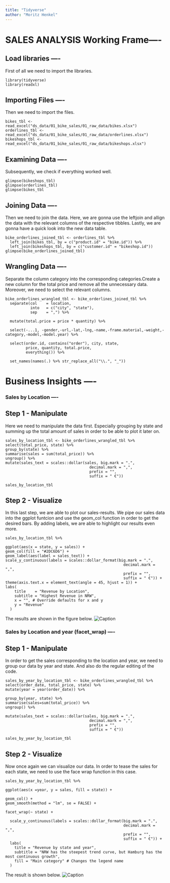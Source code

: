 ```yaml
---
title: "Tidyverse"
author: "Moritz Henkel"
---
```

# SALES ANALYSIS Working Frame----

## Load libraries ----
First of all we need to import the libraries.
```
library(tidyverse)
library(readxl)
```

## Importing Files ----
Then we need to import the files.
```
bikes_tbl <- read_excel("ds_data/01_bike_sales/01_raw_data/bikes.xlsx")
orderlines_tbl <- read_excel("ds_data/01_bike_sales/01_raw_data/orderlines.xlsx")
bikeshops_tbl <- read_excel("ds_data/01_bike_sales/01_raw_data/bikeshops.xlsx")
```

## Examining Data ----
Subsequently, we check if everything worked well.
```
glimpse(bikeshops_tbl)
glimpse(orderlines_tbl)
glimpse(bikes_tbl
```
## Joining Data ----
Then we need to join the data. Here, we are gonna use the leftjoin and allign the data with the relevant columns of the respective tibbles. Lastly, we are gonna have a quick look into the new data table.
```
bike_orderlines_joined_tbl <- orderlines_tbl %>%
  left_join(bikes_tbl, by = c("product.id" = "bike.id")) %>%
  left_join(bikeshops_tbl, by = c("customer.id" = "bikeshop.id"))
glimpse(bike_orderlines_joined_tbl)
```
## Wrangling Data ----
Separate the column category into the corresponding categories.Create a new column for the total price and remove all the unnecessary data. Moreover, we need to select the relevant columns.
```
bike_orderlines_wrangled_tbl <- bike_orderlines_joined_tbl %>%
  separate(col    = location,
           into   = c("city", "state"),
           sep    = ",") %>%

  mutate(total.price = price * quantity) %>%
  
  select(-...1, -gender,-url,-lat,-lng,-name,-frame.material,-weight,-category,-model,-model.year) %>%
  
  select(order.id, contains("order"), city, state,
         price, quantity, total.price,
         everything()) %>%
  
  set_names(names(.) %>% str_replace_all("\\.", "_"))
```
# Business Insights ----
### Sales by Location ----
## Step 1 - Manipulate
Here we need to manipulate the data first. Especially grouping by state and summing up the total amount of sales in order to be able to plot it later on.
```
sales_by_location_tbl <- bike_orderlines_wrangled_tbl %>%
select(total_price, state) %>%
group_by(state) %>%
summarise(sales = sum(total_price)) %>%
ungroup() %>%
mutate(sales_text = scales::dollar(sales, big.mark = ".", 
                                     decimal.mark = ",", 
                                     prefix = "", 
                                     suffix = " €"))

sales_by_location_tbl
```
## Step 2 - Visualize
In this last step, we are able to plot our sales-results. We pipe our sales data into the ggplot funtcion and use the geom_col function in order to get the desired bars. By adding labels, we are able to highlight our results even more.
```
sales_by_location_tbl %>%
  
ggplot(aes(x = state, y = sales)) +
geom_col(fill = "#2DC6D6") +
geom_label(aes(label = sales_text)) +
scale_y_continuous(labels = scales::dollar_format(big.mark = ".", 
                                                    decimal.mark = ",", 
                                                    prefix = "", 
                                                    suffix = " €")) +
theme(axis.text.x = element_text(angle = 45, hjust = 1)) +
labs(
    title    = "Revenue by Location",
    subtitle = "Highest Revenue in NRW",
    x = "", # Override defaults for x and y
    y = "Revenue"
  )
```
The results are shown in the figure below.
![Caption](../../assets/img/tidyverse1.png)

### Sales by Location and year (facet_wrap) ----
## Step 1 - Manipulate
In order to get the sales corresponding to the location and year, we need to group our data by year and state. And also do the regular editing of the code.

```
sales_by_year_by_location_tbl <- bike_orderlines_wrangled_tbl %>%
select(order_date, total_price, state) %>%
mutate(year = year(order_date)) %>%
  
group_by(year, state) %>%
summarise(sales=sum(total_price)) %>%
ungroup() %>%

mutate(sales_text = scales::dollar(sales, big.mark = ".", 
                                     decimal.mark = ",", 
                                     prefix = "", 
                                     suffix = " €"))

sales_by_year_by_location_tbl
```
## Step 2 - Visualize
Now once again we can visualize our data. In order to tease the sales for each state, we need to use the face wrap function in this case.
```
sales_by_year_by_location_tbl %>%

ggplot(aes(x =year, y = sales, fill = state)) +
  
geom_col() +
geom_smooth(method = "lm", se = FALSE) +
  
facet_wrap(~ state) +

  scale_y_continuous(labels = scales::dollar_format(big.mark = ".", 
                                                    decimal.mark = ",", 
                                                    prefix = "", 
                                                    suffix = " €")) +
  labs(
    title = "Revenue by state and year",
    subtitle = "NRW has the steepest trend curve, but Hamburg has the most continuous growth",
    fill = "Main category" # Changes the legend name
  ) 
```
The result is shown below.
![Caption](../../assets/img/tidyverse2.jpeg)
